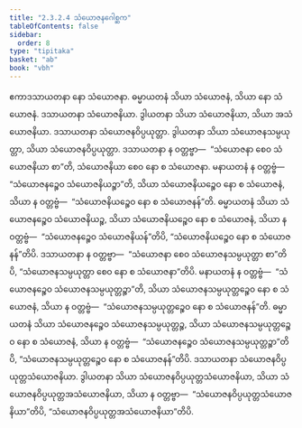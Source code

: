 ```yaml
---
title: "2.3.2.4 သံယောဇနဂေါစ္ဆက"
tableOfContents: false
sidebar:
  order: 8
type: "tipitaka"
basket: "ab"
book: "vbh"
---
```



<DynamicBreadcrumb />

<Paragraph number="600" book="vbh">
ဧကာဒသာယတနာ နော သံယောဇနာ. ဓမ္မာယတနံ သိယာ သံယောဇနံ, သိယာ နော သံယောဇနံ. ဒသာယတနာ သံယောဇနိယာ. ဒွါယတနာ သိယာ သံယောဇနိယာ, သိယာ အသံယောဇနိယာ. ဒသာယတနာ သံယောဇနဝိပ္ပယုတ္တာ. ဒွါယတနာ သိယာ သံယောဇနသမ္ပယုတ္တာ, သိယာ သံယောဇနဝိပ္ပယုတ္တာ. ဒသာယတနာ န ဝတ္တဗ္ဗာ—  “သံယောဇနာ စေဝ သံယောဇနိယာ စာ”တိ, သံယောဇနိယာ စေဝ နော စ သံယောဇနာ. မနာယတနံ န ဝတ္တဗ္ဗံ—  “သံယောဇနဉ္စေဝ သံယောဇနိယဉ္စာ”တိ, သိယာ သံယောဇနိယဉ္စေဝ နော စ သံယောဇနံ, သိယာ န ဝတ္တဗ္ဗံ—  “သံယောဇနိယဉ္စေဝ နော စ သံယောဇနန်”တိ. ဓမ္မာယတနံ သိယာ သံယောဇနဉ္စေဝ သံယောဇနိယဉ္စ, သိယာ သံယောဇနိယဉ္စေဝ နော စ သံယောဇနံ, သိယာ န ဝတ္တဗ္ဗံ—  “သံယောဇနဉ္စေဝ သံယောဇနိယန်”တိပိ, “သံယောဇနိယဉ္စေဝ နော စ သံယောဇနန်”တိပိ. ဒသာယတနာ န ဝတ္တဗ္ဗာ—  “သံယောဇနာ စေဝ သံယောဇနသမ္ပယုတ္တာ စာ”တိပိ, “သံယောဇနသမ္ပယုတ္တာ စေဝ နော စ သံယောဇနာ”တိပိ. မနာယတနံ န ဝတ္တဗ္ဗံ—  “သံယောဇနဉ္စေဝ သံယောဇနသမ္ပယုတ္တဉ္စာ”တိ, သိယာ သံယောဇနသမ္ပယုတ္တဉ္စေဝ နော စ သံယောဇနံ, သိယာ န ဝတ္တဗ္ဗံ—  “သံယောဇနသမ္ပယုတ္တဉ္စေဝ နော စ သံယောဇနန်”တိ. ဓမ္မာယတနံ သိယာ သံယောဇနဉ္စေဝ သံယောဇနသမ္ပယုတ္တဉ္စ, သိယာ သံယောဇနသမ္ပယုတ္တဉ္စေဝ နော စ သံယောဇနံ, သိယာ န ဝတ္တဗ္ဗံ—  “သံယောဇနဉ္စေဝ သံယောဇနသမ္ပယုတ္တဉ္စာ”တိပိ, “သံယောဇနသမ္ပယုတ္တဉ္စေဝ နော စ သံယောဇနန်”တိပိ. ဒသာယတနာ သံယောဇနဝိပ္ပယုတ္တသံယောဇနိယာ. ဒွါယတနာ သိယာ သံယောဇနဝိပ္ပယုတ္တသံယောဇနိယာ, သိယာ သံယောဇနဝိပ္ပယုတ္တအသံယောဇနိယာ, သိယာ န ဝတ္တဗ္ဗာ—  “သံယောဇနဝိပ္ပယုတ္တသံယောဇနိယာ”တိပိ, “သံယောဇနဝိပ္ပယုတ္တအသံယောဇနိယာ”တိပိ.
</Paragraph>